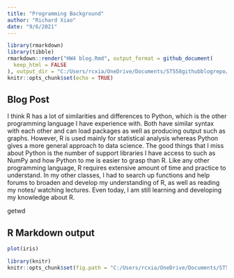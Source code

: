 ```yaml
---
title: "Programming Background"
author: "Richard Xiao"
date: "9/6/2021"
---
```


```r
library(rmarkdown)
library(tibble)
rmarkdown::render("HW4 blog.Rmd", output_format = github_document(
  keep_html = FALSE
), output_dir = "C:/Users/rcxia/OneDrive/Documents/ST558githubblogrepo/RichardXiao1.github.io/_posts", output_options = list(toc = TRUE , toc_depth = 3, number_sections = TRUE, df_print = "tibble")) 
knitr::opts_chunk$set(echo = TRUE)
```

## Blog Post

I think R has a lot of similarities and differences to Python, which is the other programming language I have experience with. Both have similar syntax with each other and can load packages as well as producing output such as graphs. However, R is used mainly for statistical analysis whereas Python gives a more general approach to data science. The good things that I miss about Python is the number of support libraries I have access to such as NumPy and how Python to me is easier to grasp than R. Like any other programming language, R requires extensive amount of time and practice to understand. In my other classes, I had to search up functions and help forums to broaden and develop my understanding of R, as well as reading my notes/ watching lectures. Even today, I am still learning and developing my knowledge about R.


getwd

## R Markdown output

```r
plot(iris)
```


```r
library(knitr)
knitr::opts_chunk$set(fig.path = "C:/Users/rcxia/OneDrive/Documents/ST558githubblogrepo/RichardXiao1.github.io/images")
```

